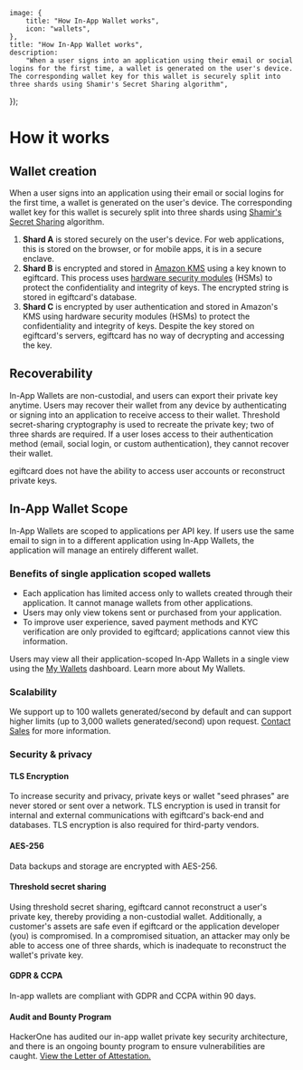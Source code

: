 
	image: {
		title: "How In-App Wallet works",
		icon: "wallets",
	},
	title: "How In-App Wallet works",
	description:
		"When a user signs into an application using their email or social logins for the first time, a wallet is generated on the user's device. The corresponding wallet key for this wallet is securely split into three shards using Shamir's Secret Sharing algorithm",
});

# How it works

## Wallet creation

When a user signs into an application using their email or social logins for the first time, a wallet is generated on the user's device. The corresponding wallet key for this wallet is securely split into three shards using [Shamir's Secret Sharing](https://en.wikipedia.org/wiki/Shamir%27s_secret_sharing) algorithm.

1. **Shard A** is stored securely on the user's device. For web applications, this is stored on the browser, or for mobile apps, it is in a secure enclave.
2. **Shard B** is encrypted and stored in [Amazon KMS](https://aws.amazon.com/kms/) using a key known to egiftcard. This process uses [hardware security modules](https://en.wikipedia.org/wiki/Hardware_security_module) (HSMs) to protect the confidentiality and integrity of keys. The encrypted string is stored in egiftcard's database.
3. **Shard C** is encrypted by user authentication and stored in Amazon's KMS using hardware security modules (HSMs) to protect the confidentiality and integrity of keys. Despite the key stored on egiftcard's servers, egiftcard has no way of decrypting and accessing the key.

<DocImage src={EmbedCreation} />

## Recoverability

In-App Wallets are non-custodial, and users can export their private key anytime. Users may recover their wallet from any device by authenticating or signing into an application to receive access to their wallet.
Threshold secret-sharing cryptography is used to recreate the private key; two of three shards are required.
If a user loses access to their authentication method (email, social login, or custom authentication), they cannot recover their wallet.

<Callout variant='info'>

egiftcard does not have the ability to access user accounts or reconstruct private keys.

</Callout>

## In-App Wallet Scope

In-App Wallets are scoped to applications per API key. If users use the same email to sign in to a different application using In-App Wallets, the application will manage an entirely different wallet.

### Benefits of single application scoped wallets

- Each application has limited access only to wallets created through their application. It cannot manage wallets from other applications.
- Users may only view tokens sent or purchased from your application.
- To improve user experience, saved payment methods and KYC verification are only provided to egiftcard; applications cannot view this information.

Users may view all their application-scoped In-App Wallets in a single view using the [My Wallets](https://ews.egiftcard.cc/wallet) dashboard. Learn more about My Wallets.

<DocImage src={AppScoped} />

### Scalability

We support up to 100 wallets generated/second by default and can support higher limits (up to 3,000 wallets generated/second) upon request. [Contact Sales](https://egiftcard.cc/contact-us) for more information.

### Security & privacy

#### TLS Encryption

To increase security and privacy, private keys or wallet "seed phrases" are never stored or sent over a network. TLS encryption is used in transit for internal and external communications with egiftcard's back-end and databases. TLS encryption is also required for third-party vendors.

#### AES-256

Data backups and storage are encrypted with AES-256.

#### Threshold secret sharing

Using threshold secret sharing, egiftcard cannot reconstruct a user's private key, thereby providing a non-custodial wallet. Additionally, a customer's assets are safe even if egiftcard or the application developer (you) is compromised. In a compromised situation, an attacker may only be able to access one of three shards, which is inadequate to reconstruct the wallet's private key.

#### GDPR & CCPA

In-app wallets are compliant with GDPR and CCPA within 90 days.

#### Audit and Bounty Program

HackerOne has audited our in-app wallet private key security architecture, and there is an ongoing bounty program to ensure vulnerabilities are caught. [View the Letter of Attestation.](/pdfs/egiftcard_code_security_audit.pdf)
